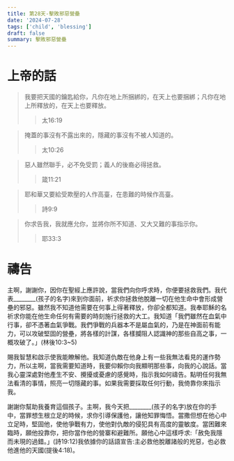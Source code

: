```yaml
---
title: 第28天-擊敗邪惡營壘
date: '2024-07-28'
tags: ['child', 'blessing']
draft: false
summary: 擊敗邪惡營壘
---
```


# 上帝的話

> 我要把天國的鑰匙給你，凡你在地上所捆綁的，在天上也要捆綁；凡你在地上所釋放的，在天上也要釋放。
>> 太16:19

> 掩蓋的事沒有不露出來的，隱藏的事沒有不被人知道的。
>> 太10:26

> 惡人雖然聯手，必不免受罰；義人的後裔必得拯救。
>> 箴11:21

> 耶和華又要給受欺壓的人作高臺，在患難的時候作高臺。
>> 詩9:9

> 你求告我，我就應允你，並將你所不知道、又大又難的事指示你。
>> 耶33:3

# 禱告

主啊，謝謝你，因你在聖經上應許說，當我們向你呼求時，你便要拯救我們。我代表________(孩子的名字)來到你面前，祈求你拯救他脫離一切在他生命中會形成營壘的邪惡。雖然我不知道他需要在何事上得著釋放，你卻全都知道。我奉耶穌的名祈求你能在他生命任何有需要的時刻施行拯救的大工。我知道「我們雖然在血氣中行事，卻不憑著血氣爭戰。我們爭戰的兵器本不是屬血氣的，乃是在神面前有能力，可以攻破堅固的營壘，將各樣的計謀，各樣攔阻人認識神的那些自高之事，一概攻破了。」(林後10:3~5)

賜我智慧和啟示使我能瞭解他。我知道仇敵在他身上有一些我無法看見的運作勢力，所以主啊，當我需要知道時，我要仰賴你向我顯明那些事，向我的心說話。當我心靈深處對他產生不安、攪擾或憂慮的感覺時，指示我如何禱告。點明任何我無法看清的事情，照亮一切隱藏的事。如果我需要採取任何行動，我倚靠你來指示我。

謝謝你幫助我養育這個孩子。主啊，我今天把________(孩子的名字)放在你的手中，當罪想生根立足的時候，求你引導保護他，讓他知罪悔悟。當撒但想在他心中立足時，堅固他，使他爭戰有力，使他對仇敵的侵犯具有高度的靈敏度。當困難來臨時，願他投靠你，把你當作他的營寨和避難所。願他心中這樣呼求:「赦免我隱而未現的過錯。」(詩19:12)我依據你的話語宣告:主必救他脫離諸般的兇惡，也必救他進他的天國(提後4:18)。
